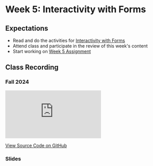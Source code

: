 # Week 5: Interactivity with Forms

## Expectations

- Read and do the activities for [Interactivity with Forms](/week-5/interactivity-with-forms)
- Attend class and participate in the review of this week's content
- Start working on [Week 5 Assignment](/week-5/assignment)

## Class Recording

### Fall 2024

<iframe
  style={{ width: "100%", aspectRatio: "16/9" }}
  src="https://www.youtube.com/embed/mbfBCypHO1I?si=kzpUmt9fcHgb9ZXY"
  title="YouTube video player"
  frameBorder="0"
  allow="accelerometer; autoplay; clipboard-write; encrypted-media; gyroscope; picture-in-picture; web-share"
  allowFullScreen="allowFullScreen"
></iframe>

[View Source Code on GitHub](https://github.com/warsylewicz/webdev2-demos/tree/93c8435f4b0c27fbbc14c4b39523033edacfa1ec/app/week-5)

### Slides


<Slideshow file="/week-5/slides" />
